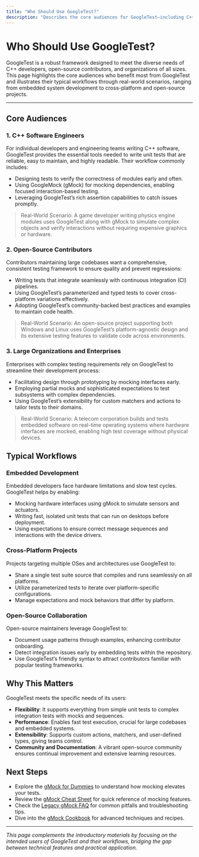 ```yaml
---
title: "Who Should Use GoogleTest?"
description: "Describes the core audiences for GoogleTest—including C++ software engineers, open-source contributors, and large organizations—and their typical workflows. Showcases real-world use cases, ranging from embedded development to cross-platform and open-source projects."
---
```


# Who Should Use GoogleTest?

GoogleTest is a robust framework designed to meet the diverse needs of C++ developers, open-source contributors, and organizations of all sizes. This page highlights the core audiences who benefit most from GoogleTest and illustrates their typical workflows through real-world scenarios, ranging from embedded system development to cross-platform and open-source projects.

---

## Core Audiences

### 1. C++ Software Engineers

For individual developers and engineering teams writing C++ software, GoogleTest provides the essential tools needed to write unit tests that are reliable, easy to maintain, and highly readable. Their workflow commonly includes:

- Designing tests to verify the correctness of modules early and often.
- Using GoogleMock (gMock) for mocking dependencies, enabling focused interaction-based testing.
- Leveraging GoogleTest’s rich assertion capabilities to catch issues promptly.

> Real-World Scenario: A game developer writing physics engine modules uses GoogleTest along with gMock to simulate complex objects and verify interactions without requiring expensive graphics or hardware.

### 2. Open-Source Contributors

Contributors maintaining large codebases want a comprehensive, consistent testing framework to ensure quality and prevent regressions:

- Writing tests that integrate seamlessly with continuous integration (CI) pipelines.
- Using GoogleTest’s parameterized and typed tests to cover cross-platform variations effectively.
- Adopting GoogleTest’s community-backed best practices and examples to maintain code health.

> Real-World Scenario: An open-source project supporting both Windows and Linux uses GoogleTest’s platform-agnostic design and its extensive testing features to validate code across environments.

### 3. Large Organizations and Enterprises

Enterprises with complex testing requirements rely on GoogleTest to streamline their development process:

- Facilitating design through prototyping by mocking interfaces early.
- Employing partial mocks and sophisticated expectations to test subsystems with complex dependencies.
- Using GoogleTest’s extensibility for custom matchers and actions to tailor tests to their domains.

> Real-World Scenario: A telecom corporation builds and tests embedded software on real-time operating systems where hardware interfaces are mocked, enabling high test coverage without physical devices.


## Typical Workflows

### Embedded Development

Embedded developers face hardware limitations and slow test cycles. GoogleTest helps by enabling:

- Mocking hardware interfaces using gMock to simulate sensors and actuators.
- Writing fast, isolated unit tests that can run on desktops before deployment.
- Using expectations to ensure correct message sequences and interactions with the device drivers.

### Cross-Platform Projects

Projects targeting multiple OSes and architectures use GoogleTest to:

- Share a single test suite source that compiles and runs seamlessly on all platforms.
- Utilize parameterized tests to iterate over platform-specific configurations.
- Manage expectations and mock behaviors that differ by platform.

### Open-Source Collaboration

Open-source maintainers leverage GoogleTest to:

- Document usage patterns through examples, enhancing contributor onboarding.
- Detect integration issues early by embedding tests within the repository.
- Use GoogleTest’s friendly syntax to attract contributors familiar with popular testing frameworks.


## Why This Matters

GoogleTest meets the specific needs of its users:

- **Flexibility**: It supports everything from simple unit tests to complex integration tests with mocks and sequences.
- **Performance**: Enables fast test execution, crucial for large codebases and embedded systems.
- **Extensibility**: Supports custom actions, matchers, and user-defined types, giving teams control.
- **Community and Documentation**: A vibrant open-source community ensures continual improvement and extensive learning resources.


## Next Steps

- Explore the [gMock for Dummies](https://google.github.io/googletest/gmock_for_dummies.html) to understand how mocking elevates your tests.
- Review the [gMock Cheat Sheet](https://google.github.io/googletest/gmock_cheat_sheet.html) for quick reference of mocking features.
- Check the [Legacy gMock FAQ](https://google.github.io/googletest/gmock_faq.html) for common pitfalls and troubleshooting tips.
- Dive into the [gMock Cookbook](https://google.github.io/googletest/gmock_cook_book.html) for advanced techniques and recipes.


---

*This page complements the introductory materials by focusing on the intended users of GoogleTest and their workflows, bridging the gap between technical features and practical application.*